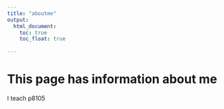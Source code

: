 ```yaml
---
title: "aboutme"
output: 
  html_document:
    toc: true
    toc_float: true
    
---
```


# This page has information about me

I teach p8105

 
